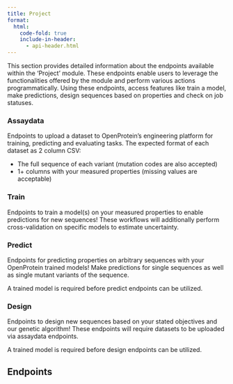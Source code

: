 ```yaml
---
title: Project
format:
  html:
    code-fold: true
    include-in-header: 
      - api-header.html
---
```


This section provides detailed information about the endpoints available within the 'Project' module. These endpoints enable users to leverage the functionalities offered by the module and perform various actions programmatically. Using these endpoints, access features like train a model, make predictions, design sequences based on properties and check on job statuses.

### Assaydata
Endpoints to upload a dataset to OpenProtein’s engineering platform for training, predicting and evaluating tasks. The expected format of each dataset as 2 column CSV:

  * The full sequence of each variant (mutation codes are also accepted)
  * 1+ columns with your measured properties (missing values are acceptable)

### Train
Endpoints to train a model(s) on your measured properties to enable predictions for new sequences! These workflows will additionally perform cross-validation on specific models to estimate uncertainty. 

### Predict
Endpoints for predicting properties on arbitrary sequences with your OpenProtein trained models! Make predictions for single sequences as well as single mutant variants of the sequence. 

::: {.callout-note} 
A trained model is required before predict endpoints can be utilized.
:::

### Design
Endpoints to design new sequences based on your stated objectives and our genetic algorithm! These endpoints will require datasets to be uploaded via assaydata endpoints. 

::: {.callout-note} 
A trained model is required before design endpoints can be utilized.
:::

## Endpoints

```{=html}
  <script type="module">
    import getSwaggerJson from './utils/getSwaggerJson.js';
    import addSwaggerEndpointsToTOC from './utils/addSwaggerEndpointsToTOC.js';

    window.onload = async function() {
      // get swagerSpecs manipulated 
      const swagerSpecs = await getSwaggerJson('project')

      const ui = SwaggerUIBundle({
        spec: swagerSpecs,
        dom_id: "#swagger-ui",
        config: {
          deepLinking: true,
          tagsSorter: "alpha",
          docExpansion: "list",
        },
        requestInterceptor: (request) => {
          const requestPath = request.url.split('/').slice(3).join('/')
          if (!request.url.includes("openapi.json")) {
            request.url = "https://dev.api.openprotein.ai/" + requestPath
          }
          return request;
        },
      });
      addSwaggerEndpointsToTOC(4);
    };
  </script>
  <link rel="stylesheet" href="css/swagger-ui.css">
  <div id="swagger-ui"></div>
```
